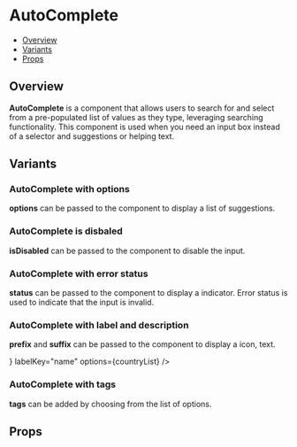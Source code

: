 
<Meta title="Components/AutoComplete" component={AutoComplete} />

<!--- Component template -->


<!--- Component documentation -->

# AutoComplete

- [Overview](#overview)
- [Variants](#variants)
- [Props](#props)

## Overview

<b>AutoComplete</b> is a component that allows users to search for and select from
a pre-populated list of values as they type, leveraging searching functionality.
This component is used when you need an input box instead of a selector and suggestions
or helping text.

<Canvas>
  <AutoComplete
    placeholder="Search countries"
    aria-label="label"
    labelKey="name"
    options={countryList}
  />
</Canvas>

## Variants

### AutoComplete with options

<b>options</b> can be passed to the component to display a list of suggestions.

<Canvas>
  <Story name="With options">
    <AutoComplete
      placeholder="Search countries"
      aria-label="label"
      labelKey="name"
      options={countryList}
    />
  </Story>
</Canvas>

### AutoComplete is disbaled

<b>isDisabled</b> can be passed to the component to disable the input.

<Canvas>
  <Story name="Disabled">
    <AutoComplete
      placeholder="Search countries"
      aria-label="label"
      labelKey="name"
      isDisabled={true}
      options={countryList}
    />
  </Story>
</Canvas>

### AutoComplete with error status

<b>status</b> can be passed to the component to display a indicator. Error status
is used to indicate that the input is invalid.

<Canvas>
  <Story name="With error status ">
    <AutoComplete
      placeholder="Search countries"
      aria-label="label"
      labelKey="name"
      options={countryList}
      status="error"
      errorMessage="This field is required"
    />
  </Story>
</Canvas>

### AutoComplete with label and description

<b>prefix</b> and <b>suffix</b> can be passed to the component to display a icon,
text.

<Canvas>
  <Story name="With label/description">
    <Flex css={{ gap: '$16', width: '100%' }}>
      <AutoComplete
        placeholder="Search countries"
        aria-label="label"
        label="Label"
        description="Description"
        rightIcon={<GlobeIcon />}
        labelKey="name"
        options={countryList}
      />
      <AutoComplete
        placeholder="Search countries"
        aria-label="label"
        label="Label"
        description="Description"
        labelKey="name"
        suffix="EN"
        options={countryList}
      />
    </Flex>
  </Story>
</Canvas>

### AutoComplete with tags

<b>tags</b> can be added by choosing from the list of options.

<Canvas>
  <Story name="With tags">
    <AutoCompleteTagsExample
      label="Custom country tags"
      description="Add countries to your list"
    />
  </Story>
</Canvas>

## Props

<ArgsTable of={AutoComplete} />
